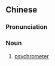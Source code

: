 {{also|乾湿計|干湿计}}
==Chinese==
{{zh-forms|s=干湿计|t2=乾溼計}}

===Pronunciation===
{{zh-pron
|m=gānshījì
|c=gon1 sap1 gai3
|cat=n
}}

===Noun===
{{zh-noun}}

# [[psychrometer]]

{{zh-cat|Meteorology}}